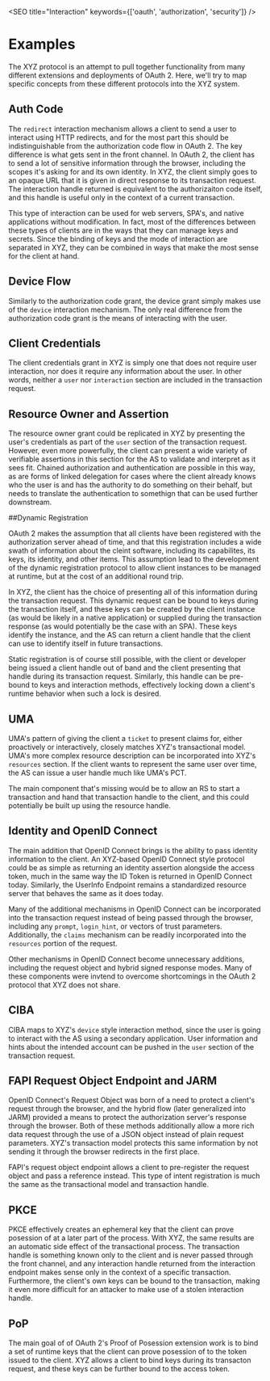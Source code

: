 
<SEO title="Interaction" keywords={['oauth', 'authorization', 'security']} />

# Examples

The XYZ protocol is an attempt to pull together functionality from many different extensions and deployments of OAuth 2. Here, we'll try to map specific concepts from these different protocols into the XYZ system. 

## Auth Code

The `redirect` <Link to="/interaction">interaction mechanism</Link> allows a client to send a user to interact using HTTP redirects, and for the most part this should be indistinguishable from the authorization code flow in OAuth 2. The key difference is what gets sent in the front channel. In OAuth 2, the client has to send a lot of sensitive information through the browser, including the scopes it's asking for and its own identity. In XYZ, the client simply goes to an opaque URL that it is given in direct response to its transaction request. The interaction handle returned is equivalent to the authorizaiton code itself, and this handle is useful only in the context of a current transaction. 

This type of interaction can be used for web servers, SPA's, and native applications without modification. In fact, most of the differences between these types of clients are in the ways that they can manage keys and secrets. Since the binding of keys and the mode of interaction are separated in XYZ, they can be combined in ways that make the most sense for the client at hand.

## Device Flow

Similarly to the authorization code grant, the device grant simply makes use of the `device` <Link to="/interaction">interaction mechanism</Link>. The only real difference from the authorization code grant is the means of interacting with the user. 

## Client Credentials

The client credentials grant in XYZ is simply one that does not require user interaction, nor does it require any information about the user. In other words, neither a `user` nor `interaction` section are included in the <Link to="/transactionrequest">transaction request</Link>. 

## Resource Owner and Assertion

The resource owner grant could be replicated in XYZ by presenting the user's credentials as part of the `user` section of the transaction request. However, even more powerfully, the client can present a wide variety of verifiable assertions in this section for the AS to validate and interpret as it sees fit. Chained authorization and authentication are possible in this way, as are forms of linked delegation for cases where the client already knows who the user is and has the authority to do something on their behalf, but needs to translate the authentication to somethign that can be used further downstream. 

##Dynamic Registration

OAuth 2 makes the assumption that all clients have been registered with the authorization server ahead of time, and that this registration includes a wide swath of information about the cleint software, including its capabilites, its keys, its identity, and other items. This assumption lead to the development of the dynamic registration protocol to allow client instances to be managed at runtime, but at the cost of an additional round trip.

In XYZ, the client has the choice of presenting all of this information during the transaction request. This dynamic request can be bound to keys during the transaction itself, and these keys can be created by the client instance (as would be likely in a native application) or supplied during the transaction response (as would potentially be the case with an SPA). These keys identify the instance, and the AS can return a client handle that the client can use to identify itself in future transactions. 

Static registration is of course still possible, with the client or developer being issued a client handle out of band and the client presenting that handle during its transaction request. Similarly, this handle can be pre-bound to keys and interaction methods, effectively locking down a client's runtime behavior when such a lock is desired. 

## UMA

UMA's pattern of giving the client a `ticket` to present claims for, either proactively or interactively, closely matches XYZ's transactional model. UMA's more complex resource description can be incorporated into XYZ's `resources` section. If the client wants to represent the same user over time, the AS can issue a user handle much like UMA's PCT. 

The main component that's missing would be to allow an RS to start a transaction and hand that transaction handle to the client, and this could potentially be built up using the resource handle. 

## Identity and OpenID Connect

The main addition that OpenID Connect brings is the ability to pass identity information to the client. An XYZ-based OpenID Connect style protocol could be as simple as returning an identity assertion alongside the access token, much in the same way the ID Token is returned in OpenID Connect today. Similarly, the UserInfo Endpoint remains a standardized resource server that behaves the same as it does today.

Many of the additional mechanisms in OpenID Connect can be incorporated into the transaction request instead of being passed through the browser, including any `prompt`, `login_hint`, or vectors of trust parameters. Additionally, the `claims` mechanism can be readily incorporated into the `resources` portion of the request. 

Other mechanisms in OpenID Connect become unnecessary additions, including the request object and hybrid signed response modes. Many of these components were invtend to overcome shortcomings in the OAuth 2 protocol that XYZ does not share. 

## CIBA

CIBA maps to XYZ's `device` style interaction method, since the user is going to interact with the AS using a secondary application. User information and hints about the intended account can be pushed in the `user` section of the transaction request. 

## FAPI Request Object Endpoint and JARM

OpenID Connect's Request Object was born of a need to protect a client's request through the browser, and the hybrid flow (later generalized into JARM) provided a means to protect the authorization server's response through the browser. Both of these methods additionally allow a more rich data request through the use of a JSON object instead of plain request parameters. XYZ's transaction model protects this same information by not sending it through the browser redirects in the first place. 

FAPI's request object endpoint allows a client to pre-register the request object and pass a reference instead. This type of intent registration is much the same as the transactional model and transaction handle. 

## PKCE

PKCE effectively creates an ephemeral key that the client can prove posession of at a later part of the process. With XYZ, the same results are an automatic side effect of the transactional process. The transaction handle is something known only to the client and is never passed through the front channel, and any interaction handle returned from the interaction endpoint makes sense only in the context of a specific transaction. Furthermore, the client's own keys can be bound to the transaction, making it even more difficult for an attacker to make use of a stolen interaction handle. 

## PoP

The main goal of of OAuth 2's Proof of Posession extension work is to bind a set of runtime keys that the client can prove posession of to the token issued to the client. XYZ allows a client to bind keys during its transacton request, and these keys can be further bound to the access token. 